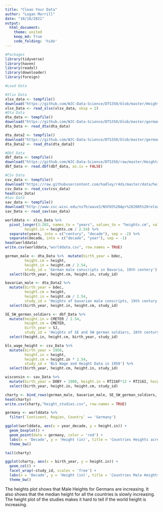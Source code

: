 ```yaml
---
title: "Clean Your Data"
author: "Logan Morrill"
date: "10/18/2021"
output: 
  html_document:
    theme: united
    keep_md: True
    code_folding: 'hide'
---
```


```r
#Packages
library(tidyverse)
library(haven)
library(readxl)
library(downloader)
library(foreign)
```

```r
#Load Data

#Xlsx Data
xlsx_data <- tempfile()
download("https://github.com/WJC-Data-Science/DTS350/blob/master/Height.xlsx?raw=true", xlsx_data, mode = "wb")
xlsx_Data <- read_xlsx(xlsx_data, skip = 2)
#Dta Data
dta_data <- tempfile()
download("https://github.com/WJC-Data-Science/DTS350/blob/master/germanconscr.dta?raw=true", dta_data, mode = "wb")
dta_Data <- read_dta(dta_data)

dta_data2 <- tempfile()
download("https://github.com/WJC-Data-Science/DTS350/blob/master/germanprison.dta?raw=true", dta_data2, mode = "wb")
dta_Data2 <- read_dta(dta_data2)

#Dbf Data
dbf_data <- tempfile()
download("https://github.com/WJC-Data-Science/DTS350/raw/master/Heights_south-east/B6090.DBF?raw=true", dbf_data, mode = "wb")
dbf_Data <- read.dbf(dbf_data, as.is = FALSE)

#CSv Data
csv_data <- tempfile()
download("https://raw.githubusercontent.com/hadley/r4ds/master/data/heights.csv", csv_data, mode = "wb")
csv_Data <- read_csv(csv_data)
head(csv_Data)
#Sav Data
sav_data <- tempfile()
download("http://www.ssc.wisc.edu/nsfh/wave3/NSFH3%20Apr%202005%20release/main05022005.sav", sav_data, mode = "wb")
sav_Data <- read_sav(sav_data)

```

```r
worlddata <- xlsx_Data %>%  
  pivot_longer(3:203, names_to = "years", values_to = "heights.cm", values_drop_na = TRUE) %>%   mutate(year_decade = years, 
         height.in = heights.cm / 2.54) %>%  
  separate(years, into = c("century", "decade"), sep = -2) %>%  
  separate(decade, into = c("decade", "year"), sep = -1)
head(worlddata)
write.csv(worlddata,"worlddata.csv", row.names = TRUE)
```

```r
german_male <- dta_Data %>%  mutate(birth_year = bdec, 
         height.cm = height, 
         height.in = height.cm / 2.54,
         study_id = 'German male conscripts in Bavaria, 19th centery') %>%  
  select(birth_year, height.cm, height.in, study_id)
```

```r
bavarian_male <- dta_Data2 %>%
  mutate(birth_year = bdec,
         height.cm = height,
         height.in = height.cm / 2.54,
         study_id = 'Heights of bavarian male conscripts, 19th century') %>%
  select(birth_year, height.in, height.cm, study_id)
```

```r
SE_SW_german_soldiers <- dbf_Data %>%  
  mutate(height.in = CMETER / 2.54,
         height.cm = CMETER,
         birth_year = SJ,
         study_id = 'Heights of SE and SW german soldiers, 18th century') %>%  
  select(height.in, height.cm, birth_year, study_id)
```

```r
bls_wage_height <- csv_Data %>%  
  mutate(birth_year = 1950,
         height.in = height,
         height.cm = height.in * 2.54,
         study_id = 'BLS Wage and Height Data in 1950') %>%  
  select(birth_year, height.cm, height.in, study_id)
```

```r
wisconsin <- sav_Data %>%  
  mutate(birth_year = DOBY + 1900, height.in = RT216F*12 + RT216I, height.cm = height.in * 2.54, study_id = 'National Survey (Wisconsin), 19th century') %>%  
  select(birth_year, height.in, height.cm, study_id)
```

```r
charty <- bind_rows(german_male, bavarian_male, SE_SW_german_soldiers, bls_wage_height, wisconsin)
head(charty)
write.csv(charty,"height_studies.csv", row.names = TRUE)
```

```r
germany <- worlddata %>%
  filter(`Continent, Region, Country` == 'Germany')

ggplot(worlddata, aes(x = year_decade, y = height.in)) +
  geom_boxplot() +
  geom_point(data = germany, color = 'red') +
  labs(x = 'Decade', y = 'Height (in)', title = 'Countries Heights across decades', subtitle = 'Heights compared to Germany (red)') +
  theme_bw()
```


```r
tail(charty)

ggplot(charty, aes(x = birth_year, y = height.in)) +
  geom_col() +
  facet_wrap(~study_id, scales = 'free') +
  labs(x = 'Decade', y = 'Height (in)', title = 'Countries Male Heights across decades', subtitle = 'Heights compared across different studies') +
  theme_bw()
```
The heights plot shows that Male Heights for Germans are increasing. It also shows that the median height for all the countries is slowly increasing. The height plot of the studies 
makes it hard to tell if the world height is increasing.

